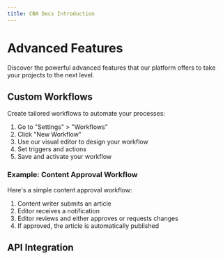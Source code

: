```yaml
---
title: CBA Docs Introduction
---
```


# Advanced Features

Discover the powerful advanced features that our platform offers to take your projects to the next level.

## Custom Workflows

Create tailored workflows to automate your processes:

1. Go to "Settings" > "Workflows"
2. Click "New Workflow"
3. Use our visual editor to design your workflow
4. Set triggers and actions
5. Save and activate your workflow

### Example: Content Approval Workflow

Here's a simple content approval workflow:

1. Content writer submits an article
2. Editor receives a notification
3. Editor reviews and either approves or requests changes
4. If approved, the article is automatically published

## API Integration
